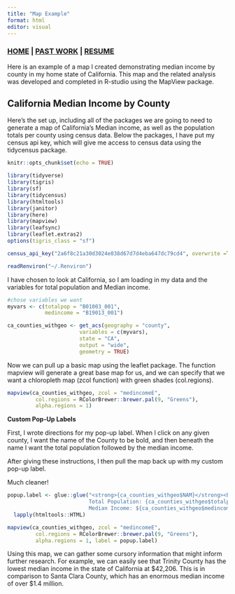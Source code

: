 ```yaml
---
title: "Map Example"
format: html
editor: visual
---
```


### [HOME](https://syoshiro.github.io/index) \| [PAST WORK](https://syoshiro.github.io/Past%20Work) \| [RESUME](https://github.com/syoshiro/syoshiro.github.io/blob/main/Sarina%20Oshiro%20Resume%202024.pdf)


Here is an example of a map I created demonstrating median income by county in my home state of California. This map and the related analysis was developed and completed in R-studio using the MapView package.

## California Median Income by County

Here's the set up, including all of the packages we are going to need to generate a map of California's Median income, as well as the population totals per county using census data. Below the packages, I have put my census api key, which will give me access to census data using the tidycensus package.

```r
knitr::opts_chunk$set(echo = TRUE)

library(tidyverse)
library(tigris)
library(sf)
library(tidycensus)
library(htmltools)
library(janitor)
library(here)
library(mapview)
library(leafsync)
library(leaflet.extras2)
options(tigris_class = "sf")

census_api_key("2a6f8c21a30d3024e038d67d7d4eba647dc79cd4", overwrite =TRUE)

readRenviron("~/.Renviron")

```

I have chosen to look at California, so I am loading in my data and the variables for total population and Median income.

```r
#chose variables we want
myvars <- c(totalpop = "B01003_001",
            medincome = "B19013_001")

ca_counties_withgeo <- get_acs(geography = "county",
                       variables = c(myvars),
                       state = "CA",
                       output = "wide",
                       geometry = TRUE)
```

Now we can pull up a basic map using the leaflet package. The function mapview will generate a great base map for us, and we can specify that we want a chloropleth map (zcol function) with green shades (col.regions).

```r

mapview(ca_counties_withgeo, zcol = "medincomeE", 
         col.regions = RColorBrewer::brewer.pal(9, "Greens"), 
         alpha.regions = 1)

```

**Custom Pop-Up Labels**

First, I wrote directions for my pop-up label. When I click on any given county, I want the name of the County to be bold, and then beneath the name I want the total population followed by the median income.

After giving these instructions, I then pull the map back up with my custom pop-up label.

Much cleaner!

```r
popup.label <- glue::glue("<strong>{ca_counties_withgeo$NAM}</strong><br /> 
                          Total Population: {ca_counties_withgeo$totalpopE} <br />
                          Median Income: ${ca_counties_withgeo$medincomeE}")  %>% 
  lapply(htmltools::HTML)

mapview(ca_counties_withgeo, zcol = "medincomeE", 
         col.regions = RColorBrewer::brewer.pal(9, "Greens"), 
         alpha.regions = 1, label = popup.label)
```

Using this map, we can gather some cursory information that might inform further research. For example, we can easily see that Trinity County has the lowest median income in the state of California at \$42,206. This is in comparison to Santa Clara County, which has an enormous median income of over \$1.4 million.
